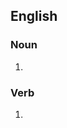 ==English==

===Noun===
{{head|en|noun form}}

# {{plural of|memorate|lang=en}}

===Verb===
{{head|en|verb form}}

# {{en-third-person singular of|memorate}}